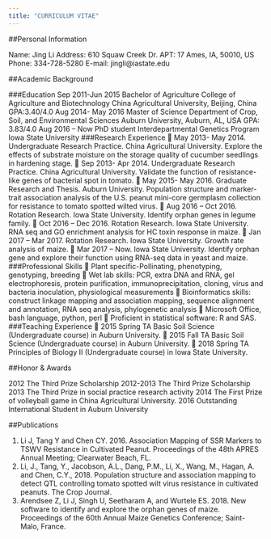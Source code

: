 ```yaml
---
title: "CURRICULUM VITAE"
---
```




##Personal Information 	

Name: Jing Li
Address: 610 Squaw Creek Dr.
APT: 17
Ames, IA, 50010, US Phone: 334-728-5280
E-mail: jingli@iastate.edu

##Academic Background 	

###Education
Sep 2011-Jun 2015	Bachelor of Agriculture
College of Agriculture and Biotechnology China Agricultural University, Beijing, China
GPA:3.40/4.0                                                                      Aug 2014- May 2016	Master of Science 
Department of Crop, Soil, and Environmental Sciences Auburn University, Auburn, AL, USA
GPA: 3.83/4.0
Aug 2016 – Now                  PhD student 
                                              Interdepartmental Genetics Program
                                              Iowa State University
###Research Experience
	May 2013- May 2014. Undergraduate Research Practice. China Agricultural University.
Explore the effects of substrate moisture on the storage quality of cucumber seedlings in hardening stage.
	Sep 2013- Apr 2014. Undergraduate Research Practice. China Agricultural University.
Validate the function of resistance-like genes of bacterial spot in tomato.
	May 2015- May 2016. Graduate Research and Thesis. Auburn University.
Population structure and marker-trait association analysis of the U.S. peanut mini-core germplasm collection for resistance to tomato spotted wilted virus.
	Aug 2016 – Oct 2016. Rotation Research. Iowa State University.
Identify orphan genes in legume family.
	Oct 2016 – Dec 2016. Rotation Research. Iowa State University.
RNA seq and GO enrichment analysis for HC toxin response in maize.
	Jan 2017 – Mar 2017. Rotation Research. Iowa State University.
Growth rate analysis of maize.
	Mar 2017 – Now. Iowa State University.
Identify orphan gene and explore their function using RNA-seq data in yeast and maize.
###Professional Skills
	Plant specific-Pollinating, phenotyping, genotyping, breeding 
	Wet lab skills: PCR, extra DNA and RNA, gel electrophoresis, protein purification, immunoprecipitation, cloning, virus and bacteria inoculation, physiological measurements 
	Bioinformatics skills: construct linkage mapping and association mapping, sequence alignment and annotation, RNA seq analysis, phylogenetic analysis
	Microsoft Office, bash language, python, perl
	Proficient in statistical software: R and SAS. 
###Teaching Experience
	2015 Spring TA Basic Soil Science (Undergraduate course) in Auburn University.
	2015 Fall TA Basic Soil Science (Undergraduate course) in Auburn University.
	2018 Spring TA Principles of Biology II (Undergraduate course) in Iowa State University.

##Honor & Awards 	

2012 The Third Prize Scholarship
2012-2013 The Third Prize Scholarship
2013 The Third Prize in social practice research activity
2014 The First Prize of volleyball game in China Agricultural University.
2016 Outstanding International Student in Auburn University

##Publications 	

1.	Li J, Tang Y and Chen CY. 2016. Association Mapping of SSR Markers to TSWV Resistance in	Cultivated Peanut. Proceedings of the 48th APRES Annual Meeting; Clearwater Beach, FL.
2.	Li, J., Tang, Y., Jacobson, A.L., Dang, P.M., Li, X., Wang, M., Hagan, A. and Chen, C.Y., 2018. Population structure and association mapping to detect QTL controlling tomato spotted wilt virus resistance in cultivated peanuts. The Crop Journal.
3.	Arendsee Z, Li J, Singh U, Seetharam A, and Wurtele ES. 2018. New software to identify and explore the orphan genes of maize. Proceedings of the 60th Annual Maize Genetics Conference; Saint-Malo, France.